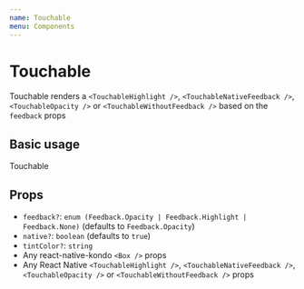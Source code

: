 ```yaml
---
name: Touchable
menu: Components
---
```




# Touchable

Touchable renders a `<TouchableHighlight />`, `<TouchableNativeFeedback />`, `<TouchableOpacity />` or `<TouchableWithoutFeedback />` based on the `feedback` props

## Basic usage

<Playground>
  <Touchable
    justifyContent="center"
    alignItems="center"
    bg="cornflowerblue"
    p={3}
  >
    <Text color="white">Touchable</Text>
  </Touchable>
</Playground>

## Props

- `feedback?`: `enum (Feedback.Opacity | Feedback.Highlight | Feedback.None)` (defaults to `Feedback.Opacity`)
- `native?`: `boolean` (defaults to `true`)
- `tintColor?`: `string`
- Any react-native-kondo `<Box />` props
- Any React Native `<TouchableHighlight />`, `<TouchableNativeFeedback />`, `<TouchableOpacity />` or `<TouchableWithoutFeedback />` props
